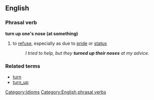==English==
===Phrasal verb===
'''turn up one's nose (at something)'''
# to [[refuse]], especially as due to [[pride]] or [[status]]
#:''I tried to help, but they '''turned up their noses''' at my advice.''

===Related terms===
*[[turn]] 
*[[turn_up]]

[[Category:Idioms]]
[[Category:English phrasal verbs]]